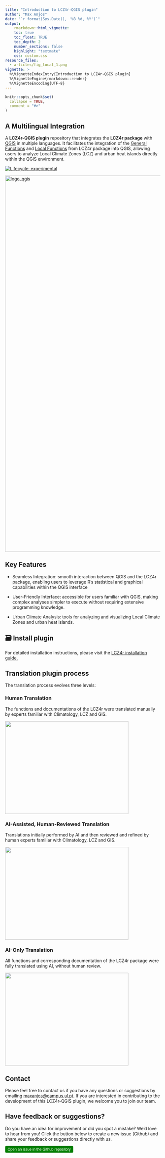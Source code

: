 ```yaml
---
title: "Introduction to LCZ4r-QGIS plugin"
author: "Max Anjos"
date: "`r format(Sys.Date(), '%B %d, %Y')`"
output:
    rmarkdown::html_vignette:
    toc: true
    toc_float: TRUE
    toc_depth: 2
    number_sections: false
    highlight: "textmate"
    css: custom.css
resource_files:
  - articles/fig_local_1.png
vignette: >
  %\VignetteIndexEntry{Introduction to LCZ4r-QGIS plugin}
  %\VignetteEngine{rmarkdown::render}
  %\VignetteEncoding{UTF-8}
---
```


```r
knitr::opts_chunk$set(
  collapse = TRUE,
  comment = "#>"
)
```

## A Multilingual Integration

A **LCZ4r-QGIS plugin** repository that integrates the **LCZ4r package** with [QGIS](https://qgis.org/) in multiple languages. It facilitates the integration of the [General Functions](https://bymaxanjos.github.io/LCZ4r/articles/Introd_genera_LCZ4r.html) and [Local Functions](https://bymaxanjos.github.io/LCZ4r/articles/Introd_local_LCZ4r.html) from LCZ4r package into QGIS, allowing users to analyze Local Climate Zones (LCZ) and urban heat islands directly within the QGIS environment.

  <!-- badges: start -->
  [![Lifecycle: experimental](https://img.shields.io/badge/lifecycle-experimental-orange.svg)](https://lifecycle.r-lib.org/articles/stages.html#experimental)
  <!-- badges: end -->

<img width="1217" alt="logo_qgis" src="https://github.com/user-attachments/assets/68cdca10-c1d5-4755-8d73-351af809552a">

## Key Features
* Seamless Integration: smooth interaction between QGIS and the LCZ4r package, enabling users to leverage R's statistical and graphical capabilities within the QGIS interface 

* User-Friendly Interface: accessible for users familiar with QGIS, making complex analyses simpler to execute without requiring extensive programming knowledge.

* Urban Climate Analysis: tools for analyzing and visualizing Local Climate Zones and urban heat islands.


## 🗃️ Install plugin 

For detailed installation instructions, please visit the [LCZ4r installation guide.](https://bymaxanjos.github.io/LCZ4r/articles/instalation_lcz4r_qgis.html)


## Translation plugin process
The translation process evolves three levels:

### Human Translation
The functions and documentations of the LCZ4r were translated manually by experts familiar with Climatology, LCZ and GIS.

<img src="https://github.com/user-attachments/assets/b30e9a14-0730-403d-8cd5-19ab70baa3ec" width="400" height="300">

### AI-Assisted, Human-Reviewed Translation
Translations initially performed by AI and then reviewed and refined by human experts familiar with Climatology, LCZ and GIS.

<img src="https://github.com/user-attachments/assets/ed21bd61-b2c5-4dbb-9601-6485292d7b4c" width="400" height="300">


### AI-Only Translation
All functions and corresponding documentation of the LCZ4r package were fully translated using AI, without human review.

<img src="https://github.com/user-attachments/assets/2b2312d0-bb71-4c80-b6db-4048e315fbee" width="400" height="300">


## Contact
Please feel free to contact us if you have any questions or suggestions by emailing [maxanjos\@campus.ul.pt](mailto:maxanjos@campus.ul.pt). If you are interested in contributing to the development of this LCZ4r-QGIS plugin, we welcome you to join our team.

## Have feedback or suggestions?
Do you have an idea for improvement or did you spot a mistake? We'd love to hear from you! Click the button below to create a new issue (Github) and share your feedback or suggestions directly with us.

<button type="button" class="btn" style="background-color: #008000; color: white; padding: .25rem .5rem; font-size: .75rem; border: none; border-radius: .25rem;">
  <a href='https://github.com/ByMaxAnjos/QGIS-LCZ4r-Multilingual/issues/new'style="text-decoration: none; color: white;">
    Open an issue in the Github repository
  </a>
</button>
